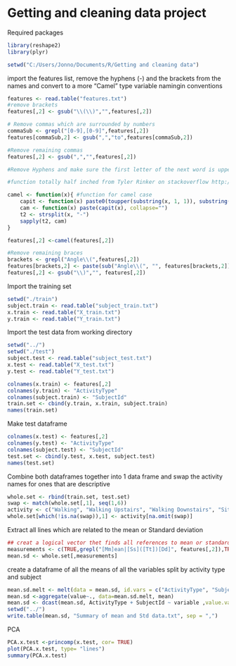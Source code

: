 Getting and cleaning data project
========================================================

Required packages
```r
library(reshape2)
library(plyr)
```


```r
setwd("C:/Users/Jonno/Documents/R/Getting and cleaning data")
```

import the features list, remove the hyphens (-) and the brackets from the names and convert to a more "Camel" type variable namingin conventions
```r
features <- read.table("features.txt")
#remove brackets
features[,2] <- gsub("\\(\\)","",features[,2])

# Remove commas which are surrounded by numbers
commaSub <- grepl("[0-9],[0-9]",features[,2])
features[commaSub,2] <- gsub(",","to",features[commaSub,2])

#Remove remaining commas
features[,2] <- gsub(",","",features[,2])

#Remove Hyphens and make sure the first letter of the next word is upper case

#function totally half inched from Tyler Rinker on stackoverflow http://stackoverflow.com/questions/11672050/how-to-convert-not-camel-case-to-camelcase-in-r#_=_

camel <- function(x){ #function for camel case
    capit <- function(x) paste0(toupper(substring(x, 1, 1)), substring(x, 2, nchar(x)))
    cam <- function(x) paste(capit(x), collapse="")
    t2 <- strsplit(x, "-")
    sapply(t2, cam)
}

features[,2] <-camel(features[,2])

#Remove remaining braces
brackets <- grepl("Angle\\(",features[,2])
features[brackets,2] <- paste(sub("Angle\\(", "", features[brackets,2]), "Angles", sep="")
features[,2] <- gsub("\\)","", features[,2])
```

Import the training set
```r
setwd("./train")
subject.train <- read.table("subject_train.txt")
x.train <- read.table("X_train.txt")
y.train <- read.table("Y_train.txt")
```


Import the test data from working directory
```r
setwd("../")
setwd("./test")
subject.test <- read.table("subject_test.txt")
x.test <- read.table("X_test.txt")
y.test <- read.table("Y_test.txt")
```


```r
colnames(x.train) <- features[,2]
colnames(y.train) <- "ActivityType"
colnames(subject.train) <- "SubjectId"
train.set <- cbind(y.train, x.train, subject.train)
names(train.set)
```


Make test dataframe
```r
colnames(x.test) <- features[,2]
colnames(y.test) <- "ActivityType"
colnames(subject.test) <- "SubjectId"
test.set <- cbind(y.test, x.test, subject.test)
names(test.set)
```


Combine both dataframes together into 1 data frame and swap the activity names for ones that are descriptive
```r
whole.set <- rbind(train.set, test.set)
swap <- match(whole.set[,1], seq(1,6))
activity <- c("Walking", "Walking Upstairs", "Walking Downstairs", "Sitting", "Standing", "Laying")
whole.set[which(!is.na(swap)),1] <- activity[na.omit(swap)]
```

Extract all lines which are related to the mean or Standard deviation
```r
## creat a logical vector thet finds all references to mean or standard deviation, the rbind ensures that the activity column and the ID column are also inlcuded
measurements <- c(TRUE,grepl("[Mm]ean|[Ss]([Tt])[Dd]", features[,2]),TRUE)
mean.sd <- whole.set[,measurements]
```

create a dataframe of all the means of all the variables split by activity type and subject
```r
mean.sd.melt <- melt(data = mean.sd, id.vars = c("ActivityType", "SubjectId") )
mean.sd <-aggregate(value~., data=mean.sd.melt, mean) 
mean.sd <- dcast(mean.sd, ActivityType + SubjectId ~ variable ,value.var="value")
setwd("../")
write.table(mean.sd, "Summary of mean and Std data.txt", sep = ",")
```

PCA
```r
PCA.x.test <-princomp(x.test, cor= TRUE)
plot(PCA.x.test, type= "lines")
summary(PCA.x.test)
```

